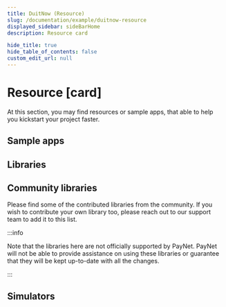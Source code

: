 ```yaml
---
title: DuitNow (Resource)
slug: /documentation/example/duitnow-resource
displayed_sidebar: sideBarHome
description: Resource card

hide_title: true
hide_table_of_contents: false
custom_edit_url: null
---
```


<Breadcrumbs />

# Resource [card]
At this section, you may find resources or sample apps, that able to help you kickstart your project faster.

## Sample apps

<div className="card-resource__wrapper">
  <CardResource title="DuitNow online banking / wallet merchant sample app"
    text="Lorem ipsum dolor sit amet consectetur. Diam nunc donec turpis nulla vitae sit at id nunc. In dolor neque justo sed. Tellus nascetur semper" />
</div>

## Libraries
<div className="card-resource__wrapper">
  <CardResource title="Message signature generator"
    text="Standalone Java app to demonstrate how the message signature is being constructed and verified. It can also be used to compare against user self generated signature." />

  <CardResource title="Message signature SDK (Java)"
    text="Java SDK providing the methods to be used for message signature signing and verification." />

  <CardResource title="Batch file signature Generator"
    text="Sample desktop app to guide user on how to construct the signature for the batch file." />


</div>


## Community libraries

Please find some of the contributed libraries from the community. If you wish to contribute your own library too, please
reach out to our support team to add it to this list.

:::info

Note that the libraries here are not officially supported by PayNet. PayNet will not be able to provide assistance on
using these libraries or guarantee that they will be kept up-to-date with all the changes.

:::


<div className="card-resource__wrapper">
  <CardResource title="Message Signature SDK (Node.js)"
    text="Node.js SDK providing the methods to be used for message signature signing and verification." />

  <CardResource title="Message signature SDK (PHP)"
    text="PHP SDK providing the methods to be used for message signature signing and verification." />

  <CardResource title="Message Signature SDK (Phyton)"
    text="Phyton SDK providing the methods to be used for message signature signing and verification." />
  <CardResource title="Message Signature SDK (C#)"
    text="C#  SDK providing the methods to be used for message signature signing and verification." />

</div>

## Simulators

<div className="card-resource__wrapper">
  <CardResource title="DuitNow Online Banking/Wallets Merchant Simulator"
    text="Testing simulator to help user to initiate transaction as and from a merchant to redirect to your internet banking site." />

  <CardResource title="Webhook Simulator"
    text="Simulator with different configurations to assist participant in testing different use cases." />

  <CardResource title="DuitNow AutoDebit Merchant Simulator"
    text="Testing simulator to help user to initiate consent as and from a merchant to redirect to your internet banking site." />

  <CardResource title="DuitNow AutoDebit Merchant Simulator"
    text="Testing simulator to help user to initiate consent as and from a merchant to redirect to your internet banking site." />
  
  <CardResource title="DuitNow Online Banking/Wallets Merchant Simulator"
    text="Testing simulator to help user to initiate transaction as and from a merchant to redirect to your internet banking site." />
    
</div>


